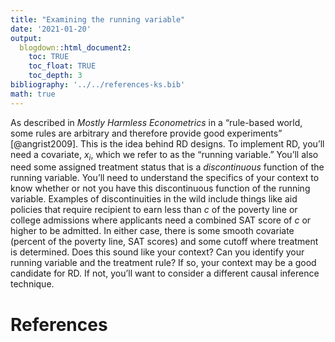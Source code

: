 ```yaml
---
title: "Examining the running variable"
date: '2021-01-20'
output: 
  blogdown::html_document2:
    toc: TRUE
    toc_float: TRUE
    toc_depth: 3
bibliography: '../../references-ks.bib'
math: true
---
```


As described in *Mostly Harmless Econometrics* in a "rule-based world, some rules are arbitrary and therefore provide good experiments" [@angrist2009].  This is the idea behind RD designs.  To implement RD, you'll need a covariate, $x_i$, which we refer to as the "running variable."  You'll also need some assigned treatment status that is a *discontinuous* function of the running variable.  You'll need to understand the specifics of your context to know whether or not you have this discontinuous function of the running variable.  Examples of discontinuities in the wild include things like aid policies that require recipient to earn less than $c%$ of the poverty line or college admissions where applicants need a combined SAT score of $c$ or higher to be admitted.  In either case, there is some smooth covariate (percent of the poverty line, SAT scores) and some cutoff where treatment is determined. Does this sound like your context? Can you identify your running variable and the treatment rule?  If so, your context may be a good candidate for RD.  If not, you'll want to consider a different causal inference technique.  



# References 